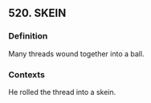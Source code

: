 ## 520. SKEIN
### Definition
Many threads wound together into a ball.

### Contexts
He rolled the thread into a skein.

